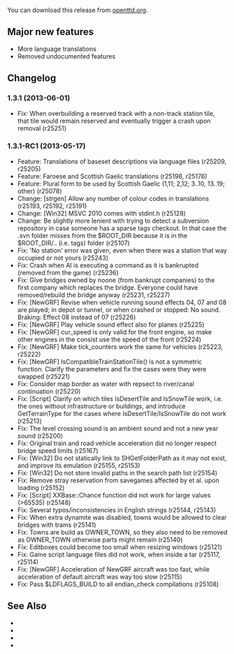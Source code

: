 {{en/-}}
{{en/Development/OTTDVersions}}
{{en/Archive/OpenTTD/Release|prev=en/Archive/OpenTTD/OpenTTD 1.3.0|next=en/Archive/OpenTTD/OpenTTD 1.3.2|date=2013-05-31}}

You can download this release from [http://www.openttd.org/en/download-stable/1.3.1 openttd.org].

==Major new features==
* More language translations
* Removed undocumented features

==Changelog==
===1.3.1 (2013-06-01)===

* Fix: When overbuilding a reserved track with a non-track station tile, that tile would remain reserved and eventually trigger a crash upon removal {{en/Flyspray|5540}} (r25251)

===1.3.1-RC1 (2013-05-17)===

* Feature: Translations of baseset descriptions via language files (r25209, r25205)
* Feature: Faroese and Scottish Gaelic translations (r25198, r25176)
* Feature: Plural form to be used by Scottish Gaelic (1,11; 2,12; 3..10, 13..19; other) (r25078)
* Change: [strgen] Allow any number of colour codes in translations (r25193, r25192, r25191)
* Change: [Win32] MSVC 2010 comes with stdint.h (r25128)
* Change: Be slightly more lenient with trying to detect a subversion repository in case someone has a sparse tags checkout. In that case the .svn folder misses from the $ROOT_DIR because it is in the $ROOT_DIR/.. (i.e. tags) folder (r25107)
* Fix: 'No station' error was given, even when there was a station that way occupied or not yours {{en/Flyspray|5546}} (r25243)
* Fix: Crash when AI is executing a command as it is bankrupted (removed from the game) {{en/Flyspray|5547}} (r25236)
* Fix: Give bridges owned by noone (from bankrupt companies) to the first company which replaces the bridge. Everyone could have removed/rebuild the bridge anyway {{en/Flyspray|5541}} (r25231, r25227)
* Fix: [NewGRF] Revise when vehicle running sound effects 04, 07 and 08 are played; in depot or tunnel, or when crashed or stopped: No sound. Braking: Effect 08 instead of 07 {{en/Flyspray|5538}} (r25226)
* Fix: [NewGRF] Play vehicle sound effect also for planes (r25225)
* Fix: [NewGRF] cur_speed is only valid for the front engine, so make other engines in the consist use the speed of the front {{en/Flyspray|5534}} (r25224)
* Fix: [NewGRF] Make tick_counters work the same for vehicles (r25223, r25222)
* Fix: [NewGRF] IsCompatibleTrainStationTile() is not a symmetric function. Clarify the parameters and fix the cases were they were swapped (r25221)
* Fix: Consider map border as water with repsect to river/canal continuation (r25220)
* Fix: [Script] Clarify on which tiles IsDesertTile and IsSnowTile work, i.e. the ones without infrastructure or buildings, and introduce GetTerrainType for the cases where IsDesertTile/IsSnowTile do not work {{en/Flyspray|5537}} (r25213)
* Fix: The level crossing sound is an ambient sound and not a new year sound (r25200)
* Fix: Original train and road vehicle acceleration did no longer respect bridge speed limits {{en/Flyspray|5523}} (r25167)
* Fix: [Win32] Do not statically link to SHGetFolderPath as it may not exist, and improve its emulation {{en/Flyspray|5522}} (r25155, r25153)
* Fix: [Win32] Do not store invalid paths in the search path list (r25154)
* Fix: Remove stray reservation from savegames affected by {{en/Flyspray|5510}} et al. upon loading {{en/Flyspray|5520}} (r25152)
* Fix: [Script] XXBase::Chance function did not work for large values (>65535) {{en/Flyspray|5517}} (r25148)
* Fix: Several typos/inconsistencies in English strings {{en/Flyspray|5496}} (r25144, r25143)
* Fix: When extra dynamite was disabled, towns would be allowed to clear bridges with trams (r25141)
* Fix: Towns are build as OWNER_TOWN, so they also need to be removed as OWNER_TOWN otherwise parts might remain {{en/Flyspray|5519}} (r25140)
* Fix: Editboxes could become too small when resizing windows (r25121)
* Fix: Game script language files did not work, when inside a tar {{en/Flyspray|5509}} (r25117, r25114)
* Fix: [NewGRF] Acceleration of NewGRF aircraft was too fast, while acceleration of default aircraft was way too slow (r25115)
* Fix: Pass $LDFLAGS_BUILD to all endian_check compilations (r25108)

==See Also==
* {{en/Forum|topic=66513|Forum topic for 1.3.1}}
* {{en/Archive/OpenTTD/OTTDNewsArticle|184|The 1.3.1 news article}}
* {{en/Forum|topic=66192|Forum topic for 1.3.1-RC1}}
* {{en/Archive/OpenTTD/OTTDNewsArticle|183|The 1.3.1-RC1 news article}}